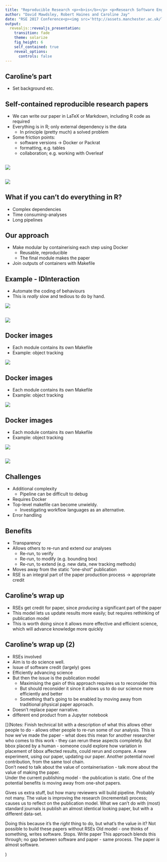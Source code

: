 ```yaml
---
title: "Reproducible Research <p><b>is</b></p> <p>Research Software Engineering</p>"
author: "David Mawdsley, Robert Haines and Caroline Jay"
date: "RSE 2017 Conference<p><img src='http://assets.manchester.ac.uk/logos/hi-res/TAB_UNI_MAIN_logo/White_backgrounds/TAB_col_white_background.png' style='border:0px solid black' width='50%'></p>"
output: 
  revealjs::revealjs_presentation:
    transition: fade
    theme: solarize
    fig_height: 6
    self_contained: true
    reveal_options:
      controls: false
---
```


## Caroline's part

* Set background etc.

[](Abstract below - this won't appear in the presentation)
[](Good software engineering practice improves the robustness of the toolchain. A logical extension of this is to treat the manuscript itself as an integrated part of the software project. Tools such as Knitr allow us to include the code that produces the results of our analysis in the LaTeX source of the manuscript.)

[](Through a case study, we explain how we have done this, using a combination of Makefiles, Docker images and Knitr. We will discuss some of the challenges in this approach, such as managing complex software dependencies and scripting our analysis steps.)



## Self-contained reproducible research papers

* We can write our paper in LaTeX or Markdown, including R code as required
* Everything is in R; only external dependency is the data
    + In principle (pretty much) a solved problem
* Some friction points:
    + software versions &rarr; Docker or Packrat 
    [](Docker would be safer, since some packages call external libraries)
    + formatting, e.g. tables
    + collaboration; e.g. working with Overleaf

## 

![](figs/ExamplePaperSource.png)

##

![](figs/ExamplePaper.png)

## What if you can't do everything in R?  

* Complex dependencies
* Time consuming-analyses
* Long pipelines

[](Good figures to include:  Heath Robinson or Wallis and Gromit contraption?)

## Our approach

* Make modular by containerising each step using Docker
  + Reusable, reproducible
  + The final module makes the paper
* Join outputs of containers with Makefile

## Example - IDInteraction

- Automate the coding of behaviours
- This is _really_ slow and tedious to do by hand.

![](figs/P07ScreenTablet.jpg) 

##

![](figs/WorkflowPipeline.png)


## Docker images
- Each module contains its own Makefile
- Example: object tracking
   
[](Discuss aim of experiment, data source, processing workflow)

![](figs/ObjectTracking0.png)


## Docker images {data-transition="none"}
- Each module contains its own Makefile
- Example: object tracking
   
[](Discuss aim of experiment, data source, processing workflow)

![](figs/ObjectTracking1.png)

## Docker images {data-transition="none"}

- Each module contains its own Makefile
- Example: object tracking
   

![](figs/ObjectTracking2.png)

##

![](figs/WorkflowContainers.png)

[](Each module is self-contained; can use different versions of libraries, e.g. OpenCV)  

## Challenges

* Additional complexity
  	+ Pipeline can be difficult to debug
* Requires Docker
* Top-level makefile can become unwieldy.
  	+ Investigating workflow languages as an alternative.
* Error handling

## Benefits
* Transparency
* Allows others to re-run and extend our analyses
  	+ Re-run, to verify
	+ Re-run, to modify (e.g. bounding box)
	+ Re-run, to extend (e.g. new data, new tracking methods)
* Moves away from the static "one-shot" publication
* RSE is an integral part of the paper production process &rarr; appropriate credit


## Caroline's wrap up
* RSEs get credit for paper, since _producing_ a significant part of the paper
* This model lets us update results more easily; but requires rethinking of publication model
* This is worth doing since it allows more effective and efficient science, which will advance knowledge more quickly

## Caroline's wrap up (2)

* RSEs involved
* Aim is to do science well.
* Issue of software credit (largely) goes
* Efficiently advancing science
* But then the issue is the publication model
  + Maximising the gain of this approach requires us to reconsider this
  + But should reconsider it since it allows us to do our science more efficiently and better
  + Something that's going to be enabled by moving away from traditional physical paper approach.
 + Doesn't replace paper narrative. 
 + different end product from a Jupyter notebook
 


[](Notes: Finish technical bit with a description of what this allows other people to do - allows other people to re-run some of our analysis.  This is how we've made the paper - what does this mean for another researcher who comes to this work - they can rerun these aspects completely.  But bbox placed by a human - someone could explore how variation in placement of bbox affected results, could rerun and compare.  A new experiment, using our paper, updating our paper.  Another potential novel contribution, from the same tool chain.   
Don't need to talk about the value of containerisation - talk more about the value of making the paper.  
Under the current publishing model - the publication is static.   One of the potential benefits is moving away from one-shot papers.  

Gives us extra stuff, but how many reviewers will build pipeline.  Probably not many.  The value is improving the research (incremental) process; causes us to reflect on the publication model.  What we can't do with (most) standard journals is publish an almost identical looking paper, but with a different data-set.  

Doing this because it's the _right_ thing to do, but what's the value in it?
Not possible to build these papers without RSEs
Old model - one thinks of something, writes software. Stops. Write paper
This approach blends this through; no gap between software and paper - same process.  The paper _is_ almost software.

)
